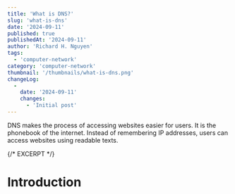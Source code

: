 ```yaml
---
title: 'What is DNS?'
slug: 'what-is-dns'
date: '2024-09-11'
published: true
publishedAt: '2024-09-11'
author: 'Richard H. Nguyen'
tags:
  - 'computer-network'
category: 'computer-network'
thumbnail: '/thumbnails/what-is-dns.png'
changeLog:
  -
    date: '2024-09-11'
    changes:
      - 'Initial post'
---
```


DNS makes the process of accessing websites easier for users. It is the phonebook of the internet. Instead of remembering IP addresses, users can access websites using readable texts.

{/* EXCERPT */}

# Introduction
